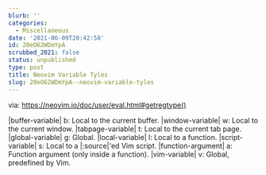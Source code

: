 ```yaml
---
blurb: ''
categories:
  - Miscellaneous
date: '2021-06-09T20:42:58'
id: 20eO62WDmYpA
scrubbed_2021: false
status: unpublished
type: post
title: Neovim Variable Tyles
slug: 20eO62WDmYpA--neovim-variable-tyles
---
```


via: https://neovim.io/doc/user/eval.html#getregtype()

|buffer-variable|    b:	  Local to the current buffer.
|window-variable|    w:	  Local to the current window.
|tabpage-variable|   t:	  Local to the current tab page.
|global-variable|    g:	  Global.
|local-variable|     l:	  Local to a function.
|script-variable|    s:	  Local to a |:source|'ed Vim script.
|function-argument|  a:	  Function argument (only inside a function).
|vim-variable|       v:	  Global, predefined by Vim.
